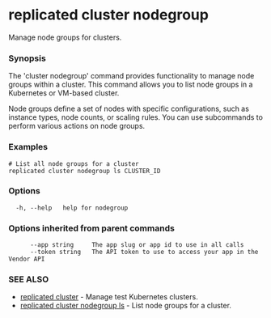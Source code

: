 # replicated cluster nodegroup

Manage node groups for clusters.

### Synopsis

The 'cluster nodegroup' command provides functionality to manage node groups within a cluster. This command allows you to list node groups in a Kubernetes or VM-based cluster.

Node groups define a set of nodes with specific configurations, such as instance types, node counts, or scaling rules. You can use subcommands to perform various actions on node groups.

### Examples

```
# List all node groups for a cluster
replicated cluster nodegroup ls CLUSTER_ID
```

### Options

```
  -h, --help   help for nodegroup
```

### Options inherited from parent commands

```
      --app string     The app slug or app id to use in all calls
      --token string   The API token to use to access your app in the Vendor API
```

### SEE ALSO

* [replicated cluster](replicated-cli-cluster)	 - Manage test Kubernetes clusters.
* [replicated cluster nodegroup ls](replicated-cli-cluster-nodegroup-ls)	 - List node groups for a cluster.

